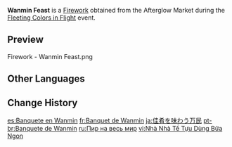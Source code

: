 {{Item Infobox
|id           = 223012
|image        = Item Wanmin Feast.png
|type         = Fireworks
|quality      = 3
|effect       = Color: Standard Model<br>Size: ×1.0<br>Height: 14<br>Rotation: 0&deg;
|description  = A firework based on the [[Guoba|little helper]] for the Wanmin Restaurant's [[Xiangling|famous chef]]. When anyone from Liyue sees this little helper, their thoughts will immediately turn to good food.<br>And where there's a festival, there must be good food!
|source1      = [[Fleeting Colors in Flight]] Event Shop: [[Fleeting Colors in Flight#Afterglow Market Stage 1|Afterglow Market Stage 1]]
|source2      = {{Sold By|Wanmin Feast}}
}}
'''Wanmin Feast''' is a [[Firework]] obtained from the Afterglow Market during the [[Fleeting Colors in Flight]] event.

==Preview==
<gallery>
Firework - Wanmin Feast.png
</gallery>

==Other Languages==
{{Other Languages
|en      = Wanmin Feast
|zhs     = 万民宴聚享肴绮
|zhs_rm  = Wànmín Yàn Jù Xiǎng Yáo Qǐ
|zht     = 萬民宴聚享餚綺
|zht_rm  = Wànmín Yàn Jù Xiǎng Yáo Qǐ
|zh_tl   = Wanmin Banquet Gathering, Savoring Delicacies
|zh_note = If {{zh|s=万民|t=萬民|rm=Wànmín}} is read literally, an alternate translation for this would be "Banquet Gathering of All People Savoring Delicacies."
|ja      = 佳肴を味わう万民
|ja_rm   = Kakou wo Ajiwau Banmin
|ja_tl   = All People Savoring Delicacies
|ko      = 모든 사람이 즐기는 요리
|ko_rm   = Modeun Saram-i Jeulgineun Yori
|ko_tl   = A Dish Enjoyed by Everyone
|es      = Banquete en Wanmin
|es_tl   = Wanmin Banquet
|fr      = Banquet de Wanmin
|fr_tl   = Wanmin Banquet
|ru      = Пир на весь мир
|ru_tl   = Feast for the Whole World
|th      = งานเลี้ยงอันโอชะแห่ง Wanmin
|th_rm   = 
|th_tl   = 
|vi      = Nhà Nhà Tề Tựu Dùng Bữa Ngon
|vi_tl   = 
|de      = Wanmin-Bankett
|de_tl   = Wanmin Banquet
|id      = Wanmin Feast
|pt      = Banquete de Wanmin
|pt_tl   = 
|tr      = Wanmin Ziyafeti
|tr_tl   = 
|it      = Banchetto di Wanmin
|it_tl   = 
}}

==Change History==
{{Change History|2.4}}

[[es:Banquete en Wanmin]]
[[fr:Banquet de Wanmin]]
[[ja:佳肴を味わう万民]]
[[pt-br:Banquete de Wanmin]]
[[ru:Пир на весь мир]]
[[vi:Nhà Nhà Tề Tựu Dùng Bữa Ngon]]